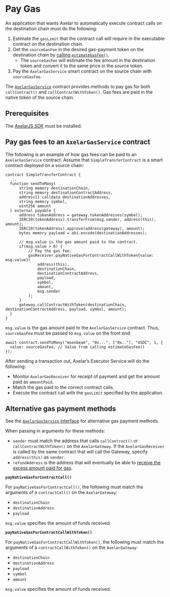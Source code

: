 # Pay Gas

An application that wants Axelar to automatically execute contract calls on the destination chain must do the following:

1. Estimate the `gasLimit` that the contract call will require in the executable contract on the destination chain.
1. Get the `sourceGasFee` in the desired gas-payment token on the destination chain by [calling `estimateGasFee()`](https://docs.axelar.dev/dev/axelarjs-sdk/axelar-query-api#estimategasfee).
    - The `sourceGasFee` will estimate the fee amount in the destination token and convert it to the same price in the source token.
1. Pay the `AxelarGasService` smart contract on the source chain with `sourceGasFee`.

The [`AxelarGasService`](https://github.com/axelarnetwork/axelar-gmp-sdk-solidity/blob/ad37802dc6d62fff3ab589f2605f7a3e566977dd/contracts/interfaces/IAxelarGasService.sol) contract provides methods to pay gas for both `callContract()` and `callContractWithToken()`. Gas fees are paid in the native token of the source chain.

## Prerequisites

The [AxelarJS SDK](https://docs.axelar.dev/dev/axelarjs-sdk/intro) must be installed.

## Pay gas fees to an `AxelarGasService` contract

The following is an example of how gas fees can be paid to an `AxelarGasService` contract. Assume that `SimpleTransferContract` is a smart contract deployed on a source chain:

```solidity
contract SimpleTransferContract {
  ...
  function sendToMany(
      string memory destinationChain,
      string memory destinationContractAddress,
      address[] calldata destinationAddresses,
      string memory symbol,
      uint256 amount
  ) external payable {
      address tokenAddress = gateway.tokenAddresses(symbol);
      IERC20(tokenAddress).transferFrom(msg.sender, address(this), amount);
      IERC20(tokenAddress).approve(address(gateway), amount);
      bytes memory payload = abi.encode(destinationAddresses);

      // msg.value is the gas amount paid to the contract.
      if(msg.value > 0) {
          // Pay the gas fee.
          gasReceiver.payNativeGasForContractCallWithToken{value: msg.value}(
              address(this),
              destinationChain,
              destinationContractAddress,
              payload,
              symbol,
              amount,
              msg.sender
          );
      }
      gateway.callContractWithToken(destinationChain, destinationContractAddress, payload, symbol, amount);
  }
}
```

`msg.value` is the gas amount paid to the `AxelarGasService` contract. Thus, `sourceGasFee` must be passed to `msg.value` on the front end:

```solidity
await contract.sendToMany("moonbeam", "0x...", ["0x.."], "USDC", 1, {
  value: sourceGasFee, // Value from calling estimateGasFee()
});
```

After sending a transaction out, Axelar’s Executor Service will do the following:

- Monitor `AxelarGasReceiver` for receipt of payment and get the amount paid as `amountPaid`.
- Match the gas paid to the correct contract calls.
- Execute the contract call with the `gasLimit` specified by the application.

## Alternative gas payment methods

See the [`AxelarGasService` interface](https://github.com/axelarnetwork/axelar-gmp-sdk-solidity/blob/ad37802dc6d62fff3ab589f2605f7a3e566977dd/contracts/interfaces/IAxelarGasService.sol) for alternative gas payment methods.

When passing in arguments for these methods:

- `sender` must match the address that calls `callContract()` or `callContractWithToken()` on the `AxelarGateway`. If the `AxelarGasReceiver` is called by the same contract that will call the Gateway, specify `address(this)` as `sender`.
- `refundAddress` is the address that will eventually be able to [receive the excess amount paid for gas](https://docs.axelar.dev/dev/general-message-passing/gas-services/refund).

**`payNativeGasForContractCall()`**

For `payNativeGasForContractCall()`, the following must match the arguments of a `contractCall()` on the `AxelarGateway`:

- `destinationChain`
- `destinationAddress`
- `payload`

`msg.value` specifies the amount of funds received.

**`payNativeGasForContractCallWithToken()`**

For `payNativeGasForContractCallWithToken()`, the following must match the arguments of a `contractCallWithToken()` on the `AxelarGateway`:

- `destinationChain`
- `destinationAddress`
- `payload`
- `symbol`
- `amount`

`msg.value` specifies the amount of funds received.